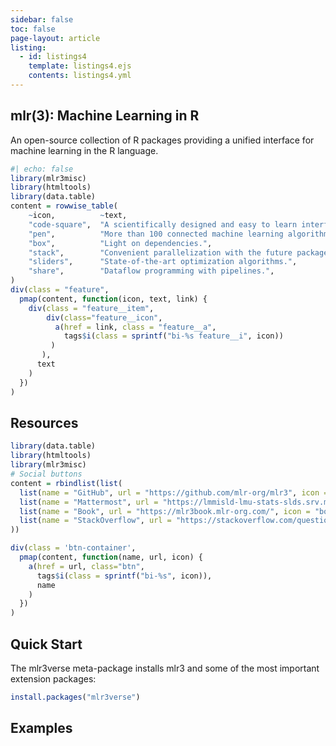 ```yaml
---
sidebar: false
toc: false
page-layout: article
listing:
  - id: listings4
    template: listings4.ejs
    contents: listings4.yml
---
```


<div class="center-text">
# mlr(3): Machine Learning in R
</div>
An open-source collection of R packages providing a unified interface for machine learning in the R language.


```r
#| echo: false
library(mlr3misc)
library(htmltools)
library(data.table)
content = rowwise_table(
    ~icon,          ~text,                                                    ~link,
    "code-square",  "A scientifically designed and easy to learn interface.", "index.html",
    "pen",          "More than 100 connected machine learning algorithms.",   "learners.html",
    "box",          "Light on dependencies.",                                 "index.html",
    "stack",        "Convenient parallelization with the future package.",    "https://futureverse.org/",
    "sliders",      "State-of-the-art optimization algorithms.",              "tuners.html",
    "share",        "Dataflow programming with pipelines.",                   "https://mlr3pipelines.mlr-org.com/"
)
div(class = "feature",
  pmap(content, function(icon, text, link) {
    div(class = "feature__item",
        div(class="feature__icon",
          a(href = link, class = "feature__a",
            tags$i(class = sprintf("bi-%s feature__i", icon))
         )
       ),
      text
    )
  })
)
```


## Resources

```r
library(data.table)
library(htmltools)
library(mlr3misc)
# Social buttons
content = rbindlist(list(
  list(name = "GitHub", url = "https://github.com/mlr-org/mlr3", icon = "github"),
  list(name = "Mattermost", url = "https://lmmisld-lmu-stats-slds.srv.mwn.de/mlr_invite/", icon = "chat-dots"),
  list(name = "Book", url = "https://mlr3book.mlr-org.com/", icon = "book"),
  list(name = "StackOverflow", url = "https://stackoverflow.com/questions/tagged/mlr3", icon = "stack-overflow")
))

div(class = 'btn-container',
  pmap(content, function(name, url, icon) {
    a(href = url, class="btn",
      tags$i(class = sprintf("bi-%s", icon)),
      name
    )
  })
)
```

## Quick Start

The mlr3verse meta-package installs mlr3 and some of the most important extension packages:

```r
install.packages("mlr3verse")
```

## Examples

::: {#listings4}
:::
